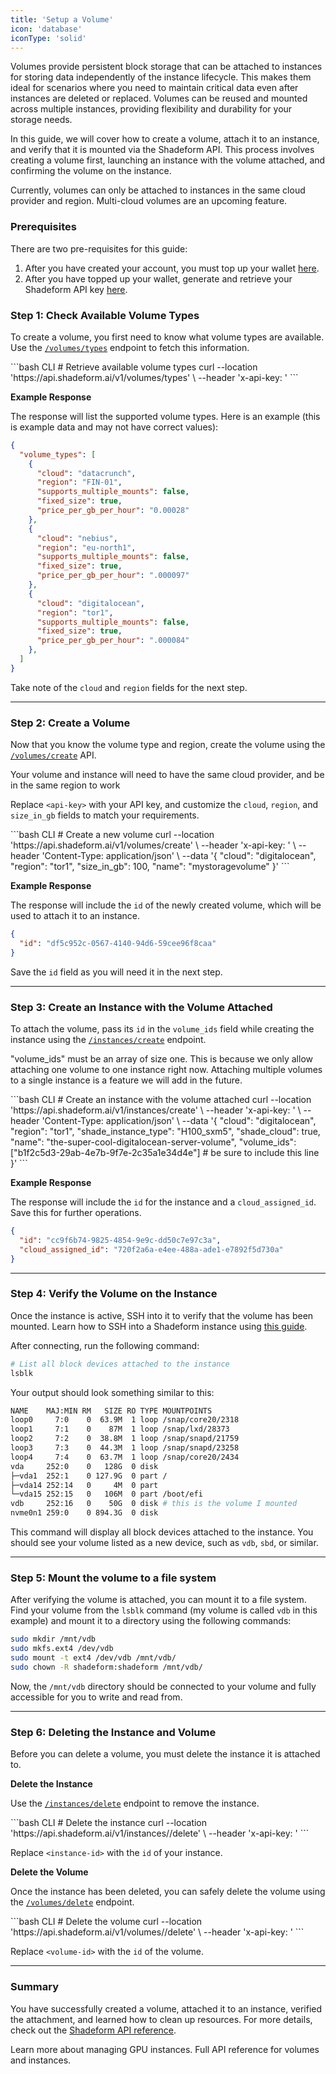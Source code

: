 ```yaml
---
title: 'Setup a Volume'
icon: 'database'
iconType: 'solid'
---
```


Volumes provide persistent block storage that can be attached to instances for storing data independently of the instance lifecycle. This makes them ideal for scenarios where you need to maintain critical data even after instances are deleted or replaced. Volumes can be reused and mounted across multiple instances, providing flexibility and durability for your storage needs.

In this guide, we will cover how to create a volume, attach it to an instance, and verify that it is mounted via the Shadeform API. This process involves creating a volume first, launching an instance with the volume attached, and confirming the volume on the instance.

Currently, volumes can only be attached to instances in the same cloud provider and region. Multi-cloud volumes are an upcoming feature.

### Prerequisites

There are two pre-requisites for this guide:
1. After you have created your account, you must top up your wallet [here](https://platform.shadeform.ai/settings/billing).
2. After you have topped up your wallet, generate and retrieve your Shadeform API key [here](https://platform.shadeform.ai/settings/api).

### Step 1: Check Available Volume Types 

To create a volume, you first need to know what volume types are available. Use the [`/volumes/types`](https://docs.shadeform.ai/api-reference/volumes/volumes-types) endpoint to fetch this information.

<CodeGroup>
  ```bash CLI
  # Retrieve available volume types
  curl --location 'https://api.shadeform.ai/v1/volumes/types' \
  --header 'x-api-key: <api-key>'
  ```
</CodeGroup>

**Example Response**

The response will list the supported volume types. Here is an example (this is example data and may not have correct values):

```json Response
{
  "volume_types": [
    {
      "cloud": "datacrunch",
      "region": "FIN-01",
      "supports_multiple_mounts": false,
      "fixed_size": true,
      "price_per_gb_per_hour": "0.00028"
    },
    {
      "cloud": "nebius",
      "region": "eu-north1",
      "supports_multiple_mounts": false,
      "fixed_size": true,
      "price_per_gb_per_hour": ".000097"
    },
    {
      "cloud": "digitalocean",
      "region": "tor1",
      "supports_multiple_mounts": false,
      "fixed_size": true,
      "price_per_gb_per_hour": ".000084"
    },
  ]
}
```

Take note of the `cloud` and `region` fields for the next step.

---

### Step 2: Create a Volume

Now that you know the volume type and region, create the volume using the [`/volumes/create`](https://docs.shadeform.ai/api-reference/volumes/volumes-create) API.

<Note> Your volume and instance will need to have the same cloud provider, and be in the same region to work </Note>

Replace `<api-key>` with your API key, and customize the `cloud`, `region`, and `size_in_gb` fields to match your requirements.

<CodeGroup>
  ```bash CLI
  # Create a new volume
  curl --location 'https://api.shadeform.ai/v1/volumes/create' \
  --header 'x-api-key: <api-key>' \
  --header 'Content-Type: application/json' \
  --data '{
      "cloud": "digitalocean",
      "region": "tor1",
      "size_in_gb": 100,
      "name": "mystoragevolume"
  }'
  ```
</CodeGroup>

**Example Response**

The response will include the `id` of the newly created volume, which will be used to attach it to an instance.

```json Response
{
  "id": "df5c952c-0567-4140-94d6-59cee96f8caa"
}
```

Save the `id` field as you will need it in the next step.

---

### Step 3: Create an Instance with the Volume Attached

To attach the volume, pass its `id` in the `volume_ids` field while creating the instance using the [`/instances/create`](https://docs.shadeform.ai/api-reference/instances/instances-create) endpoint. 

<Note> "volume_ids" must be an array of size one. This is because we only allow attaching one volume to one instance right now. Attaching multiple volumes to a single instance is a feature we will add in the future. </Note>

<CodeGroup>
  ```bash CLI
  # Create an instance with the volume attached
  curl --location 'https://api.shadeform.ai/v1/instances/create' \
  --header 'x-api-key: <api-key>' \
  --header 'Content-Type: application/json' \
  --data '{
    "cloud": "digitalocean",
    "region": "tor1",
    "shade_instance_type": "H100_sxm5",
    "shade_cloud": true,
    "name": "the-super-cool-digitalocean-server-volume",
    "volume_ids": ["b1f2c5d3-29ab-4e7b-9f7e-2c35a1e34d4e"] # be sure to include this line
  }'
  ```
</CodeGroup>

**Example Response**

The response will include the `id` for the instance and a `cloud_assigned_id`. Save this for further operations.

```json Response
{
  "id": "cc9f6b74-9825-4854-9e9c-dd50c7e97c3a",
  "cloud_assigned_id": "720f2a6a-e4ee-488a-ade1-e7892f5d730a"
}
```

---

### Step 4: Verify the Volume on the Instance

Once the instance is active, SSH into it to verify that the volume has been mounted. Learn how to SSH into a Shadeform instance using [this guide](https://docs.shadeform.ai/getting-started/quickstart#sshing-into-the-instance).

After connecting, run the following command:

```bash
# List all block devices attached to the instance
lsblk
```

Your output should look something similar to this:

```bash
NAME    MAJ:MIN RM   SIZE RO TYPE MOUNTPOINTS
loop0     7:0    0  63.9M  1 loop /snap/core20/2318
loop1     7:1    0    87M  1 loop /snap/lxd/28373
loop2     7:2    0  38.8M  1 loop /snap/snapd/21759
loop3     7:3    0  44.3M  1 loop /snap/snapd/23258
loop4     7:4    0  63.7M  1 loop /snap/core20/2434
vda     252:0    0   128G  0 disk 
├─vda1  252:1    0 127.9G  0 part /
├─vda14 252:14   0     4M  0 part 
└─vda15 252:15   0   106M  0 part /boot/efi
vdb     252:16   0    50G  0 disk # this is the volume I mounted
nvme0n1 259:0    0 894.3G  0 disk 
```

This command will display all block devices attached to the instance. You should see your volume listed as a new device, such as `vdb`, `sbd`, or similar.

---

### Step 5: Mount the volume to a file system

After verifying the volume is attached, you can mount it to a file system. Find your volume from the `lsblk` command (my volume is called `vdb` in this example) and mount it to a directory using the following commands:

```bash
sudo mkdir /mnt/vdb
sudo mkfs.ext4 /dev/vdb
sudo mount -t ext4 /dev/vdb /mnt/vdb/
sudo chown -R shadeform:shadeform /mnt/vdb/
```

Now, the `/mnt/vdb` directory should be connected to your volume and fully accessible for you to write and read from.

---

### Step 6: Deleting the Instance and Volume

Before you can delete a volume, you must delete the instance it is attached to.

**Delete the Instance**

Use the [`/instances/delete`](https://docs.shadeform.ai/api-reference/instances/instances-delete) endpoint to remove the instance.

<CodeGroup>
  ```bash CLI
  # Delete the instance
  curl --location 'https://api.shadeform.ai/v1/instances/<instance-id>/delete' \
  --header 'x-api-key: <api-key>'
  ```
</CodeGroup>

Replace `<instance-id>` with the `id` of your instance.

**Delete the Volume**

Once the instance has been deleted, you can safely delete the volume using the [`/volumes/delete`](https://docs.shadeform.ai/api-reference/volumes/volumes-delete) endpoint.

<CodeGroup>
  ```bash CLI
  # Delete the volume
  curl --location 'https://api.shadeform.ai/v1/volumes/<volume-id>/delete' \
  --header 'x-api-key: <api-key>'
  ```
</CodeGroup>

Replace `<volume-id>` with the `id` of the volume.

---

### Summary
You have successfully created a volume, attached it to an instance, verified the attachment, and learned how to clean up resources. For more details, check out the [Shadeform API reference](https://docs.shadeform.ai/api-reference/volumes/volumes-create).

<CardGroup cols={2}>
  <Card title="Managing Instances" icon="server" href="/guides/instances">
    Learn more about managing GPU instances.
  </Card>
  <Card title="API Documentation" icon="code" href="/api-reference/volumes/volumes-create">
    Full API reference for volumes and instances.
  </Card>
</CardGroup>
